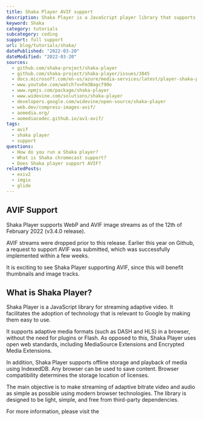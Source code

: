 ```yaml
---
title: Shaka Player AVIF support
description: Shaka Player is a JavaScript player library that supports AVIF.
keyword: Shaka
category: tutorials
subcategory: coding
support: full support
url: blog/tutorials/shaka/
datePublished: "2022-03-20"
dateModified: "2022-03-20"
sources:
  - github.com/shaka-project/shaka-player
  - github.com/shaka-project/shaka-player/issues/3845
  - docs.microsoft.com/en-us/azure/media-services/latest/player-shaka-player-how-to
  - www.youtube.com/watch?v=Fm3Bagcf9Oo
  - www.npmjs.com/package/shaka-player
  - www.widevine.com/solutions/shaka-player
  - developers.google.com/widevine/open-source/shaka-player
  - web.dev/compress-images-avif/
  - aomedia.org/
  - aomediacodec.github.io/av1-avif/
tags:
  - avif
  - shaka player
  - support
questions:
  - How do you run a Shaka player?
  - What is Shaka chromecast support?
  - Does Shaka player support AVIF?
relatedPosts:
  - exiv2
  - imgix
  - glide
---
```


## AVIF Support

Shaka Player supports WebP and AVIF image streams as of the 12th of February 2022 (v3.4.0 release).

AVIF streams were dropped prior to this release. Earlier this year on Github, a request to support AVIF was submitted, which was successfully implemented within a few weeks.

It is exciting to see Shaka Player supporting AVIF, since this will benefit thumbnails and image tracks.

## What is Shaka Player?

Shaka Player is a JavaScript library for streaming adaptive video. It facilitates the adoption of technology that is relevant to Google by making them easy to use.

It supports adaptive media formats (such as DASH and HLS) in a browser, without the need for plugins or Flash. As opposed to this, Shaka Player uses open web standards, including MediaSource Extensions and Encrypted Media Extensions.

In addition, Shaka Player supports offline storage and playback of media using IndexedDB. Any browser can be used to save content. Browser compatibility determines the storage location of licenses.

The main objective is to make streaming of adaptive bitrate video and audio as simple as possible using modern browser technologies. The library is designed to be light, simple, and free from third-party dependencies.

For more information, please visit the <Link href="github.com/shaka-project/shaka-player" text="official Github page."/>
